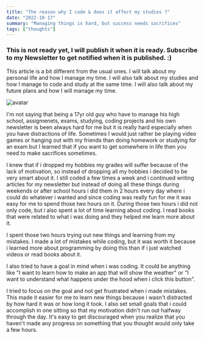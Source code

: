 ```yaml
---
title: "The reason why I code & does it affect my studies ?"
date: "2022-10-17"
summary: "Managing things is hard, but success needs sacrifices"
tags: ["thoughts"]
---
```


### This is not ready yet, I will publish it when it is ready. Subscribe to my Newsletter to get notified when it is published. :)

This article is a bit different from the usual ones. I will talk about my personal life and how I manage my time. I will also talk about my studies and how I manage to code and study at the same time. I will also talk about my future plans and how I will manage my time.

![avatar](/static/images/2022/avatar.png)

I'm not saying that being a 17yr old guy who have to manage his high school, assigmenets, exams, studying, coding projects and his own newsletter is been always hard for me but it is really hard especially when you have distractions of life. Sometimes I would just rather be playing video games or hanging out with my friends than doing homework or studying for an exam but I learned that if you want to get somewhere in life then you need to make sacrifices sometimes.

I knew that if i dropped my hobbies my grades will suffer because of the lack of motivation, so instead of dropping all my hobbies i decided to be very smart about it. I still coded a few times a week and i continued writing articles for my newsletter but instead of doing all these things during weekends or after school hours i did them in 2 hours every day where i could do whatever i wanted and since coding was really fun for me it was easy for me to spend those two hours on it. During those two hours i did not only code, but i also spent a lot of time learning about coding. I read books that were related to what i was doing and they helped me learn more about it.

I spent those two hours trying out new things and learning from my mistakes. I made a lot of mistakes while coding, but it was worth it because i learned more about programming by doing this than if i just watched videos or read books about it.

I also tried to have a goal in mind when i was coding. It could be anything like "I want to learn how to make an app that will show the weather" or "I want to understand what happens under the hood when i click this button".

I tried to focus on the goal and not get frustrated when i made mistakes. This made it easier for me to learn new things because i wasn't distracted by how hard it was or how long it took. I also set small goals that i could accomplish in one sitting so that my motivation didn't run out halfway through the day. It's easy to get discouraged when you realize that you haven't made any progress on something that you thought would only take a few hours.
